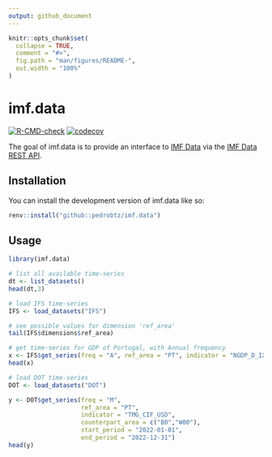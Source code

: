 ```yaml
---
output: github_document
---
```


<!-- README.md is generated from README.Rmd. Please edit that file -->

```r
knitr::opts_chunk$set(
  collapse = TRUE,
  comment = "#>",
  fig.path = "man/figures/README-",
  out.width = "100%"
)
```

# imf.data

<!-- badges: start -->
[![R-CMD-check](https://github.com/pedrobtz/imf.data/actions/workflows/R-CMD-check.yaml/badge.svg)](https://github.com/pedrobtz/imf.data/actions/workflows/R-CMD-check.yaml)
[![codecov](https://codecov.io/gh/pedrobtz/imf.data/graph/badge.svg?token=VQQI8WH9GR)](https://codecov.io/gh/pedrobtz/imf.data)
<!-- badges: end -->

The goal of imf.data is to provide an interface to [IMF Data](https://data.imf.org/) via the [IMF Data REST API](https://datahelp.imf.org/knowledgebase/articles/667681-json-restful-web-service).

## Installation

You can install the development version of imf.data like so:

``` r
renv::install("github::pedrobtz/imf.data")
```

## Usage

```r
library(imf.data)

# list all available time-series
dt <- list_datasets()
head(dt,3)
```

```r
# load IFS time-series
IFS <- load_datasets("IFS")

# see possible values for dimension 'ref_area'
tail(IFS$dimensions$ref_area)

# get time-series for GDP of Portugal, with Annual frequency
x <- IFS$get_series(freq = "A", ref_area = "PT", indicator = "NGDP_D_IX")
head(x)
```

```r
# load DOT time-series
DOT <- load_datasets("DOT")

y <- DOT$get_series(freq = "M",
                    ref_area = "PT",
                    indicator = "TMG_CIF_USD",
                    counterpart_area = c("B0","W00"),
                    start_period = "2022-01-01",
                    end_period = "2022-12-31")
head(y)
```
